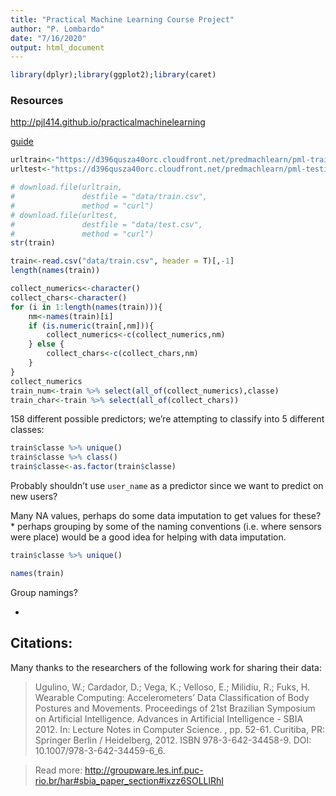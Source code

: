 ```yaml
---
title: "Practical Machine Learning Course Project"
author: "P. Lombardo"
date: "7/16/2020"
output: html_document
---
```


```r
library(dplyr);library(ggplot2);library(caret)
```






### Resources

[http://pjl414.github.io/practicalmachinelearning](https://pjl414.github.io/practicalMachineLearning/)

[guide](https://github.com/lgreski/datasciencectacontent/blob/master/markdown/pml-ghPagesSetup.md)

```r
urltrain<-"https://d396qusza40orc.cloudfront.net/predmachlearn/pml-training.csv"
urltest<-"https://d396qusza40orc.cloudfront.net/predmachlearn/pml-testing.csv"

# download.file(urltrain,
#               destfile = "data/train.csv",
#               method = "curl")
# download.file(urltest,
#               destfile = "data/test.csv",
#               method = "curl")
str(train)
```

```r
train<-read.csv("data/train.csv", header = T)[,-1]
length(names(train))

collect_numerics<-character()
collect_chars<-character()
for (i in 1:length(names(train))){
    nm<-names(train)[i]
    if (is.numeric(train[,nm])){
        collect_numerics<-c(collect_numerics,nm)
    } else {
        collect_chars<-c(collect_chars,nm)
    }
}
collect_numerics
train_num<-train %>% select(all_of(collect_numerics),classe)
train_char<-train %>% select(all_of(collect_chars))
```
158 different possible predictors; we're attempting to classify into 5 different classes:
```r
train$classe %>% unique()
train$classe %>% class()
train$classe<-as.factor(train$classe)
```
Probably shouldn't use `user_name` as a predictor since we want to predict on new users?

Many NA values, perhaps do some data imputation to get values for these?
    * perhaps grouping by some of the naming conventions (i.e. where sensors were place) would be a good idea for helping with data imputation.

```r
train$classe %>% unique()
```
```r
names(train)
```
Group namings?

* 



## Citations:
Many thanks to the researchers of the following work for sharing their data:

> Ugulino, W.; Cardador, D.; Vega, K.; Velloso, E.; Milidiu, R.; Fuks, H. Wearable Computing: Accelerometers' Data Classification of Body Postures and Movements. Proceedings of 21st Brazilian Symposium on Artificial Intelligence. Advances in Artificial Intelligence - SBIA 2012. In: Lecture Notes in Computer Science. , pp. 52-61. Curitiba, PR: Springer Berlin / Heidelberg, 2012. ISBN 978-3-642-34458-9. DOI: 10.1007/978-3-642-34459-6_6.

> Read more: [http://groupware.les.inf.puc-rio.br/har#sbia_paper_section#ixzz6SOLLlRhI](http://groupware.les.inf.puc-rio.br/har#sbia_paper_section#ixzz6SOLLlRhI)


